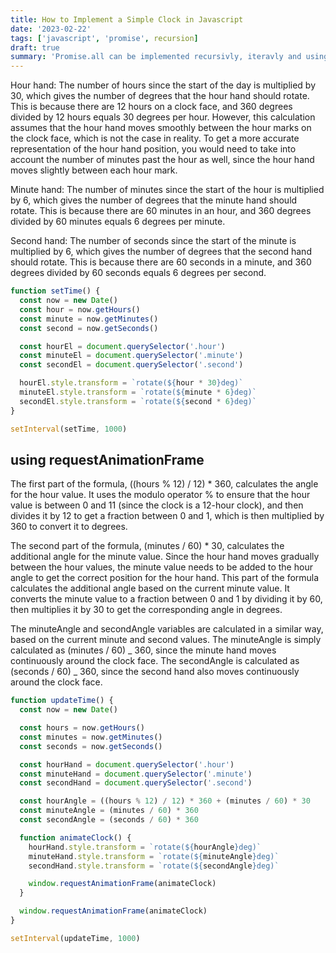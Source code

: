 ```yaml
---
title: How to Implement a Simple Clock in Javascript
date: '2023-02-22'
tags: ['javascript', 'promise', recursion]
draft: true
summary: 'Promise.all can be implemented recursivly, iteravly and using the reduce function'
---
```


Hour hand: The number of hours since the start of the day is multiplied by 30,
which gives the number of degrees that the hour hand should rotate.
This is because there are 12 hours on a clock face,
and 360 degrees divided by 12 hours equals 30 degrees per hour.
However, this calculation assumes that the hour hand moves smoothly between the hour marks on the clock face,
which is not the case in reality. To get a more accurate representation of the hour hand position,
you would need to take into account the number of minutes past the hour as well,
since the hour hand moves slightly between each hour mark.

Minute hand: The number of minutes since the start of the hour is multiplied by 6,
which gives the number of degrees that the minute hand should rotate.
This is because there are 60 minutes in an hour,
and 360 degrees divided by 60 minutes equals 6 degrees per minute.

Second hand: The number of seconds since the start of the minute is multiplied by 6,
which gives the number of degrees that the second hand should rotate.
This is because there are 60 seconds in a minute,
and 360 degrees divided by 60 seconds equals 6 degrees per second.

```javascript
function setTime() {
  const now = new Date()
  const hour = now.getHours()
  const minute = now.getMinutes()
  const second = now.getSeconds()

  const hourEl = document.querySelector('.hour')
  const minuteEl = document.querySelector('.minute')
  const secondEl = document.querySelector('.second')

  hourEl.style.transform = `rotate(${hour * 30}deg)`
  minuteEl.style.transform = `rotate(${minute * 6}deg)`
  secondEl.style.transform = `rotate(${second * 6}deg)`
}

setInterval(setTime, 1000)
```

## using requestAnimationFrame

The first part of the formula, ((hours % 12) / 12) \* 360, calculates the angle for the hour value.
It uses the modulo operator % to ensure that the hour value is between
0 and 11 (since the clock is a 12-hour clock), and then divides it by 12 to get a fraction
between 0 and 1, which is then multiplied by 360 to convert it to degrees.

The second part of the formula, (minutes / 60) \* 30,
calculates the additional angle for the minute value.
Since the hour hand moves gradually between the hour values,
the minute value needs to be added to the hour angle to get the correct position for the hour hand.
This part of the formula calculates the additional angle based on the current minute value.
It converts the minute value to a fraction between 0 and 1 by dividing it by 60,
then multiplies it by 30 to get the corresponding angle in degrees.

The minuteAngle and secondAngle variables are calculated in a similar way,
based on the current minute and second values.
The minuteAngle is simply calculated as (minutes / 60) _ 360,
since the minute hand moves continuously around the clock face.
The secondAngle is calculated as (seconds / 60) _ 360,
since the second hand also moves continuously around the clock face.

```javascript
function updateTime() {
  const now = new Date()

  const hours = now.getHours()
  const minutes = now.getMinutes()
  const seconds = now.getSeconds()

  const hourHand = document.querySelector('.hour')
  const minuteHand = document.querySelector('.minute')
  const secondHand = document.querySelector('.second')

  const hourAngle = ((hours % 12) / 12) * 360 + (minutes / 60) * 30
  const minuteAngle = (minutes / 60) * 360
  const secondAngle = (seconds / 60) * 360

  function animateClock() {
    hourHand.style.transform = `rotate(${hourAngle}deg)`
    minuteHand.style.transform = `rotate(${minuteAngle}deg)`
    secondHand.style.transform = `rotate(${secondAngle}deg)`

    window.requestAnimationFrame(animateClock)
  }

  window.requestAnimationFrame(animateClock)
}

setInterval(updateTime, 1000)
```
